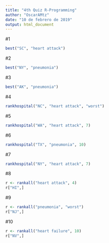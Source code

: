 ---
title: "4th Quiz R-Programming"
author: "OscarAMtz"
date: "10 de febrero de 2019"
output: html_document
---
#1
```{r}
best("SC", "heart attack")
```
#2
```{r}
best("NY", "pneumonia")
```
#3
```{r}
best("AK", "pneumonia")
```
#4
```{r}
rankhospital("NC", "heart attack", "worst")
```
#5
```{r}
rankhospital("WA", "heart attack", 7)
```
#6
```{r}
rankhospital("TX", "pneumonia", 10)
```
#7
```{r}
rankhospital("NY", "heart attack", 7)
```
#8
```{r}
r <- rankall("heart attack", 4)
r["HI",]

```
#9
```{r}
r <- rankall("pneumonia", "worst")
r["NJ",]

```
#10
```{r}
r <- rankall("heart failure", 10)
r["NV",]
```
